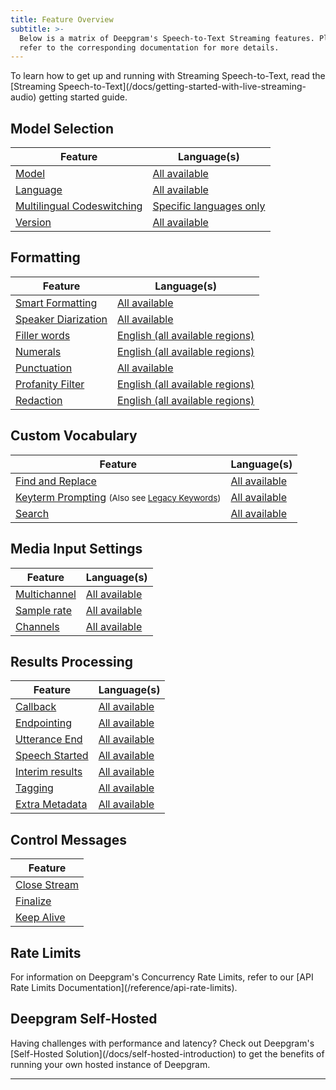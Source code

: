 ```yaml
---
title: Feature Overview
subtitle: >-
  Below is a matrix of Deepgram's Speech-to-Text Streaming features. Please
  refer to the corresponding documentation for more details.
---
```



<Info>
  To learn how to get up and running with Streaming Speech-to-Text, read the [Streaming Speech-to-Text](/docs/getting-started-with-live-streaming-audio) getting started guide.
</Info>

## Model Selection

| Feature                    | Language(s)                            |
| -------------------------- | -------------------------------------- |
| [Model](/docs/model)       | [All available](/docs/models-overview) |
| [Language](/docs/language) | [All available](/docs/models-overview) |
| [Multilingual Codeswitching](/docs/multilingual-code-switching) | [Specific languages only](/docs/models-languages-overview#nova-3) |
| [Version](/docs/version)   | [All available](/docs/models-overview) |

## Formatting

| Feature                                    | Language(s)                                              |
| ------------------------------------------ | -------------------------------------------------------- |
| [Smart Formatting](/docs/smart-format)     | [All available](/docs/models-overview)                   |
| [Speaker Diarization](/docs/diarization)   | [All available](/docs/models-overview)                   |
| [Filler words](/docs/filler-words)         | [English (all available regions)](/docs/models-overview) |
| [Numerals](/docs/numerals)                 | [English (all available regions)](/docs/models-overview) |
| [Punctuation](/docs/punctuation)           | [All available](/docs/models-overview)                   |
| [Profanity Filter](/docs/profanity-filter) | [English (all available regions)](/docs/models-overview) |
| [Redaction](/docs/redaction)               | [English (all available regions)](/docs/models-overview) |

## Custom Vocabulary

| Feature                                    | Language(s)                            |
| ------------------------------------------ | -------------------------------------- |
| [Find and Replace](/docs/find-and-replace) | [All available](/docs/models-overview) |
| [Keyterm Prompting](/docs/keyterm) <small>(Also see [Legacy Keywords](/docs/keywords))</small>        | [All available](/docs/models-overview) |
| [Search](/docs/search)                     | [All available](/docs/models-overview) |

## Media Input Settings

| Feature                            | Language(s)                            |
| ---------------------------------- | -------------------------------------- |
| [Multichannel](/docs/multichannel) | [All available](/docs/models-overview) |
| [Sample rate](/docs/sample-rate)   | [All available](/docs/models-overview) |
| [Channels](/docs/channels)         | [All available](/docs/models-overview) |

## Results Processing

| Feature                                                                      | Language(s)                            |
| ---------------------------------------------------------------------------- | -------------------------------------- |
| [Callback](/docs/callback)                                                   | [All available](/docs/models-overview) |
| [Endpointing](/docs/endpointing)                                             | [All available](/docs/models-overview) |
| [Utterance End](/docs/utterance-end)                                         | [All available](/docs/models-overview) |
| [Speech Started](/docs/start-of-speech-detection)                            | [All available](/docs/models-overview) |
| [Interim results](/docs/interim-results)                                     | [All available](/docs/models-overview) |
| [Tagging](/docs/tagging)                                                     | [All available](/docs/models-overview) |
| [Extra Metadata](/docs/extra-metadata)                                       | [All available](/docs/models-overview) |

## Control Messages

| Feature                            |
| ---------------------------------- |
| [Close Stream](/docs/close-stream) |
| [Finalize](/docs/finalize)         |
| [Keep Alive](/docs/keep-alive)     |

## Rate Limits

<Info>
  For information on Deepgram's Concurrency Rate Limits, refer to our [API Rate Limits Documentation](/reference/api-rate-limits).
</Info>

## Deepgram Self-Hosted

<Info>
  Having challenges with performance and latency? Check out Deepgram's [Self-Hosted Solution](/docs/self-hosted-introduction) to get the benefits of running your own hosted instance of Deepgram.
</Info>

***
